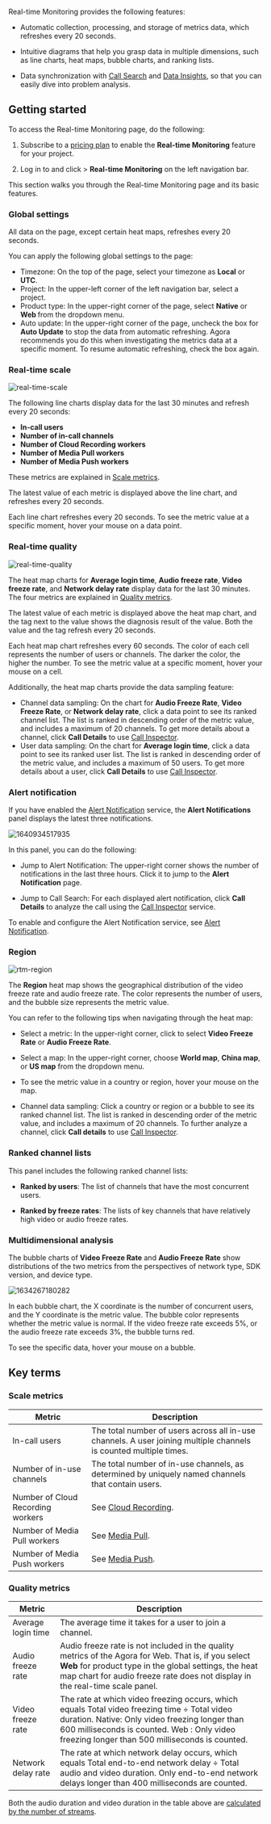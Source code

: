 

Real-time Monitoring provides the following features:

-   Automatic collection, processing, and storage of metrics data, which refreshes every 20 seconds.

-   Intuitive diagrams that help you grasp data in multiple dimensions, such as line charts, heat maps, bubble charts, and ranking lists.

-   Data synchronization with [Call Search](./video-voice-sdk/call-search) and [Data Insights](./video-voice-sdk/data-insight), so that you can easily dive into problem analysis.

## Getting started

To access the Real-time Monitoring page, do the following:

1.  Subscribe to a [pricing plan](/agora-analytics/overview/pricing) to enable the **Real-time Monitoring** feature for your project.

2.  Log in to <Link to="{{Global.AGORA_CONSOLE_URL}}"><Vg k="CONSOLE" /></Link> and click **<Vpd k="NAME"/>** &gt; **Real-time Monitoring** on the left navigation bar.

This section walks you through the Real-time Monitoring page and its basic features.

### Global settings

All data on the page, except certain heat maps, refreshes every 20 seconds.

You can apply the following global settings to the page:
- Timezone: On the top of the page, select your timezone as **Local** or **UTC**.
- Project: In the upper-left corner of the left navigation bar, select a project.
- Product type: In the upper-right corner of the page, select **Native** or **Web <Vg k="VSDK" />** from the dropdown menu.
- Auto update: In the upper-right corner of the page, uncheck the box for **Auto Update** to stop the data from automatic refreshing. Agora recommends you do this when investigating the metrics data at a specific moment. To resume automatic refreshing, check the box again.

### Real-time scale

![real-time-scale](https://agora-doc.s3.us-east-1.amazonaws.com/images/analytics/rtm-dashboard-scale.png)

The following line charts display data for the last 30 minutes and refresh every 20 seconds:

- **In-call users**
- **Number of in-call channels**
- **Number of Cloud Recording workers**
- **Number of Media Pull workers**
- **Number of Media Push workers**

These metrics are explained in [Scale metrics](#scale-metrics).

The latest value of each metric is displayed above the line chart, and refreshes every 20 seconds.

Each line chart refreshes every 20 seconds. To see the metric value at a specific moment, hover your mouse on a data point.

### Real-time quality

![real-time-quality](https://agora-doc.s3.us-east-1.amazonaws.com/images/analytics/rtm-dashboard-quality.png)

The heat map charts for **Average login time**, **Audio freeze rate**, **Video freeze rate**, and **Network delay rate** display data for the last 30 minutes. The four metrics are explained in [Quality metrics](#quality-metrics).

The latest value of each metric is displayed above the heat map chart, and the tag next to the value shows the diagnosis result of the value. Both the value and the tag refresh every 20 seconds.

Each heat map chart refreshes every 60 seconds. The color of each cell represents the number of users or channels. The darker the color, the higher the number. To see the metric value at a specific moment, hover your mouse on a cell.

Additionally, the heat map charts provide the data sampling feature:

-   Channel data sampling: On the chart for **Audio Freeze Rate**, **Video Freeze Rate**, or **Network delay rate**, click a data point to see its ranked channel list. The list is ranked in descending order of the metric value, and includes a maximum of 20 channels. To get more details about a channel, click **Call Details** to use [Call Inspector](./video-voice-sdk/call-search).
-   User data sampling: On the chart for **Average login time**, click a data point to see its ranked user list. The list is ranked in descending order of the metric value, and includes a maximum of 50 users. To get more details about a user, click **Call Details** to use [Call Inspector](./video-voice-sdk/call-search).

### Alert notification

If you have enabled the [Alert Notification](./video-voice-sdk/alarm) service, the **Alert Notifications** panel displays the latest three notifications.

![1640934517935](https://web-cdn.agora.io/docs-files/1640934517935)

In this panel, you can do the following:

-   Jump to Alert Notification: The upper-right corner shows the number of notifications in the last three hours. Click it to jump to the **Alert Notification** page.

-   Jump to Call Search: For each displayed alert notification, click **Call Details** to analyze the call using the [Call Inspector](./video-voice-sdk/call-search) service.

To enable and configure the Alert Notification service, see [Alert Notification](./video-voice-sdk/alarm).

### Region

![rtm-region](https://agora-doc.s3.us-east-1.amazonaws.com/images/analytics/rtm-region.png)

The **Region** heat map shows the geographical distribution of the video freeze rate and audio freeze rate. The color represents the number of users, and the bubble size represents the metric value.

You can refer to the following tips when navigating through the heat map:

-   Select a metric: In the upper-right corner, click to select **Video Freeze Rate** or **Audio Freeze Rate**.

-   Select a map: In the upper-right corner, choose **World map**, **China map**, or **US map** from the dropdown menu.

-   To see the metric value in a country or region, hover your mouse on the map.

-   Channel data sampling: Click a country or region or a bubble to see its ranked channel list. The list is ranked in descending order of the metric value, and includes a maximum of 20 channels. To further analyze a channel, click **Call details** to use [Call Inspector](./video-voice-sdk/call-search).

### Ranked channel lists

This panel includes the following ranked channel lists:

-   **Ranked by users**: The list of channels that have the most concurrent users.

-   **Ranked by freeze rates**: The lists of key channels that have relatively high video or audio freeze rates.

### Multidimensional analysis

The bubble charts of **Video Freeze Rate** and **Audio Freeze Rate** show distributions of the two metrics from the perspectives of network type, SDK version, and device type.

![1634267180282](https://web-cdn.agora.io/docs-files/1634267180282)

In each bubble chart, the X coordinate is the number of concurrent users, and the Y coordinate is the metric value. The bubble color represents whether the metric value is normal. If the video freeze rate exceeds 5%, or the audio freeze rate exceeds 3%, the bubble turns red.

To see the specific data, hover your mouse on a bubble.

## Key terms

### Scale metrics

| Metric              | Description                                                                                                       |
|---------------------|-------------------------------------------------------------------------------------------------------------------|
| In-call users    | The total number of users across all in-use channels. A user joining multiple channels is counted multiple times.    |
| Number of in-use channels | The total number of in-use channels, as determined by uniquely named channels that contain users.           |
| Number of Cloud Recording workers | See [Cloud Recording](/cloud-recording/overview/product-overview). |
| Number of Media Pull workers | See [Media Pull](/cloud-recording/overview/media-pull).         |
| Number of Media Push workers | See [Media Push](/cloud-recording/overview/media-push).        |

### Quality metrics

| Metric              | Description                                                                                                       |
|---------------------|-------------------------------------------------------------------------------------------------------------------|
|Average login time|The average time it takes for a user to join a channel.|
|Audio freeze rate|Audio freeze rate is not included in the quality metrics of the Agora <Vg k="VSDK" /> for Web. That is, if you select <strong>Web <Vg k="VSDK" /></strong> for product type in the global settings, the heat map chart for audio freeze rate does not display in the real-time scale panel.
|Video freeze rate|The rate at which video freezing occurs, which equals Total video freezing time ÷ Total video duration. Native: Only video freezing longer than 600 milliseconds is counted. Web <Vg k="VSDK" />: Only video freezing longer than 500 milliseconds is counted.|
|Network delay rate|The rate at which network delay occurs, which equals Total end-to-end network delay ÷ Total audio and video duration. Only end-to-end network delays longer than 400 milliseconds are counted.|

Both the audio duration and video duration in the table above are [calculated by the number of streams](/agora-analytics/reference/billing-policies#how-does-agora-calculate-service-minutes).
